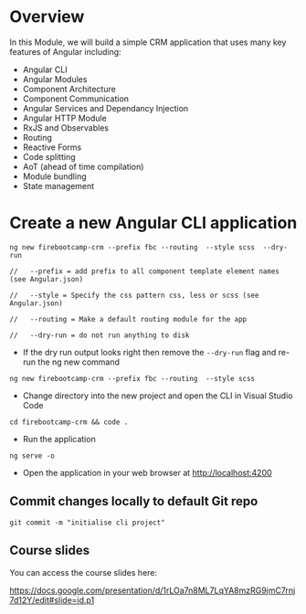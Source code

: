 
# Overview

In this Module, we will build a simple CRM application that uses many key features of Angular including:


- Angular CLI
- Angular Modules
- Component Architecture
- Component Communication
- Angular Services and Dependancy Injection
- Angular HTTP Module
- RxJS and Observables
- Routing
- Reactive Forms
- Code splitting
- AoT (ahead of time compilation)
- Module bundling
- State management


# Create a new Angular CLI application

```
ng new firebootcamp-crm --prefix fbc --routing  --style scss  --dry-run

//   --prefix = add prefix to all component template element names (see Angular.json)

//   --style = Specify the css pattern css, less or scss (see Angular.json)

//   --routing = Make a default routing module for the app

//   --dry-run = do not run anything to disk
```

- If the dry run output looks right then remove the `--dry-run` flag and re-run the ng new command

```
ng new firebootcamp-crm --prefix fbc --routing  --style scss 
```

- Change directory into the new project and open the CLI in Visual Studio Code

```
cd firebootcamp-crm && code .
```

- Run the application

```
ng serve -o
```

- Open the application in your web browser at [http://localhost:4200](http://localhost:4200)

## Commit changes locally to default Git repo

```
git commit -m "initialise cli project"
```

## Course slides

You can access the course slides here:

https://docs.google.com/presentation/d/1rLOa7n8ML7LqYA8mzRG9jmC7rnj7d12Y/edit#slide=id.p1